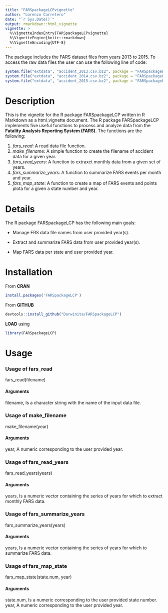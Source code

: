 ```yaml
---
title: "FARSpackageLCPvignette"
author: "Lorenzo Carretero"
date: "`r Sys.Date()`"
output: rmarkdown::html_vignette
vignette: >
  %\VignetteIndexEntry{FARSpackageLCPvignette}
  %\VignetteEngine{knitr::rmarkdown}
  %\VignetteEncoding{UTF-8}
---
```


The package includes the FARS dataset files from years 2013 to 2015. To access the raw data files the user can use the following line of code:

```r
system.file("extdata", "accident_2013.csv.bz2", package = "FARSpackageLCP")
system.file("extdata", "accident_2014.csv.bz2", package = "FARSpackageLCP")
system.file("extdata", "accident_2015.csv.bz2", package = "FARSpackageLCP")
```


# Description

This is the vignette for the R package FARSpackageLCP written in R Markdown as a html_vignette document.  The R package FARSpackageLCP implements five useful functions to process and analyze data from the **Fatality Analysis Reporting System (FARS)**. The functions are the following:

1. *fars_read*: A read data file function.
2. *make_filename*: A simple function to create the filename of accident data for a given year.
3. *fars_read_years*: A function to extraxct monthly data from a given set of years.
4. *fars_summarize_years*: A function to summarize FARS events per month and year.
5. *fars_map_state*: A function to create a map of FARS events and points plota for a given a state number and year.

# Details
The R package FARSpackageLCP has the following main goals:

* Manage FRS data file names from user provided year(s).

* Extract and summarize FARS data from user provided year(s).

* Map FARS data per state and user provided year.

# Installation

From **CRAN**
```r
install.packages('FARSpackageLCP')
```

From **GITHUB**

```r
devtools::install_github("Darwinita/FARSpackageLCP")
```

**LOAD** using

```r
library(FARSpackageLCP)
```

# Usage

### Usage of fars_read
fars_read(filename)

#### Arguments
filename, Is a character string with the name of the input data file.

### Usage of make_filename
make_filename(year)

#### Arguments
year, A numeric corresponding to the user provided year.

### Usage of fars_read_years
fars_read_years(years)

#### Arguments
years, Is a numeric vector containing the series of years for which to extract monthly FARS data.

### Usage of fars_summarize_years
fars_summarize_years(years)

#### Arguments
years, Is a numeric vector containing the series of years for which to summarize FARS data.

### Usage of fars_map_state
fars_map_state(state.num, year)

#### Arguments
state.num, Is a numeric corresponding to the user provided state number.
year, A numeric corresponding to the user provided year.
